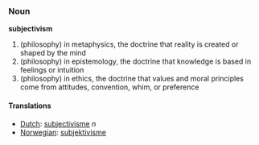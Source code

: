 ===Noun===

'''subjectivism'''

# (philosophy) in metaphysics, the doctrine that reality is created or shaped by the mind 
# (philosophy) in epistemology, the doctrine that knowledge is based in feelings or intuition 
# (philosophy) in ethics, the doctrine that values and moral principles come from attitudes, convention, whim, or preference  

====Translations====
*[[Dutch]]: [[subjectivisme]] ''n''
*[[Norwegian]]: [[subjektivisme]]